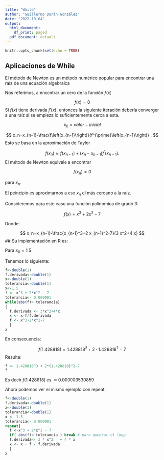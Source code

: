 ```yaml
---
title: "While"
author: "Guillermo Durán González"
date: "2022-10-04"
output:
  html_document:
    df_print: paged
  pdf_document: default
---
```


```r
knitr::opts_chunk$set(echo = TRUE)
```

##  Aplicaciones de While

El método de Newton es un método numérico popular para encontrar una raíz de una ecuación algebraica

Nos referimos, a encontrar un cero de la función $f(x)$ 

$$f(x)=0$$
Si $f(x)$ tiene derivada $f′(x)$, entonces la siguiente iteración debería converger a una raíz  si se empieza lo suficientemente cerca a esta.

$$x_0 = valor-inicial$$

$$
x_n=x_{n-1}-\frac{f\left(x_{n-1}\right)}{f^{\prime}\left(x_{n-1}\right)} .
$$
Esto se basa en la aproximación de Taylor

$$
f\left(x_n\right) \approx f\left(x_{n-1}\right)+\left(x_n-x_{n-1}\right) f^{\prime}\left(x_{n-1}\right) .
$$
El método de Newton equivale a encontrar 

$$f\left(x_n\right)=0$$ 

para $x_n$.   

El peincipio es aproximarnos a ese $x_n$ el más cercano a la raíz. 


Consideremos para este caso una función polinomica de grado 3:

$$
f(x)=x^3+2 x^2-7
$$

Donde: 

$$
x_n=x_{n-1}-\frac{x_{n-1}^3+2 x_{n-1}^2-7}{3 x^2+4 x}
$$
## Su implementación en R es:

Para $x_0 = 1.5$

Tenemos lo siguiente:

```r
f<-double(1)
f.derivada<-double(1)
x<-double(1)
tolerancia<-double(1)
x<-1.5
f <- x^3 + 2*x^2 - 7
tolerancia<- 0.000001
while(abs(f)> tolerancia) 
{
  f.derivada <- 3*x^2+4*x
  x <- x-f/f.derivada
  f <- x^3+2*x^2-7
  }
x

```

En consecuencia:

$$
f(1.428818)=1.428818^3+2 \cdot 1.428818^2-7
$$
Resulta:

```r

f <- 1.428818^3 + 2*(1.428818)^2-7
f

```
Es decir $f(1.428818)$ es  $\approx 0.000003530859$

Ahora podemos ver el mismo ejemplo con repeat:

```r
f<-double(1)
f.derivada<-double(1)
x<-double(1)
tolerancia<-double(1)
x <- 1.5
tolerancia<- 0.000001
repeat{
  f <-x^3 + 2*x^2 - 7
  if( abs(f)< tolerancia ) break # para quebrar el loop
  f.derivada<- 3 * x^2   + 4 * x
  x <- x - f / f.derivada
  }
x

```











